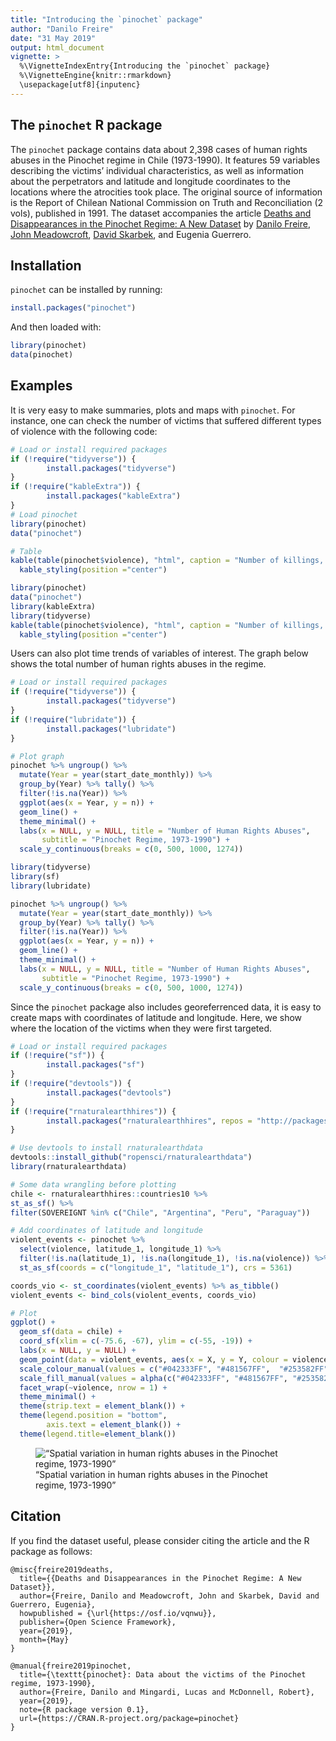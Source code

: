 ```yaml
---
title: "Introducing the `pinochet` package"
author: "Danilo Freire"
date: "31 May 2019"
output: html_document
vignette: >
  %\VignetteIndexEntry{Introducing the `pinochet` package}
  %\VignetteEngine{knitr::rmarkdown}
  \usepackage[utf8]{inputenc}
---
```


## The `pinochet` R package

The `pinochet` package contains data about 2,398 cases of human rights abuses in the Pinochet regime in Chile (1973-1990). It features 59 variables describing the victims' individual characteristics, as well as information about the perpetrators and latitude and longitude coordinates to the locations where the atrocities took place. The original source of information is the Report of Chilean National Commission on Truth and Reconciliation (2 vols), published in 1991. The dataset accompanies the article [Deaths and Disappearances in the Pinochet Regime: A New Dataset](https://osf.io/rm4y8) by [Danilo Freire](http://danilofreire.github.io), [John Meadowcroft](http://johnmeadowcroft.net), [David Skarbek](http://davidskarbek.com), and Eugenia Guerrero. 

## Installation

`pinochet` can be installed by running: 

```r
install.packages("pinochet")
```

And then loaded with:
```r
library(pinochet)
data(pinochet)
```

## Examples

It is very easy to make summaries, plots and maps with `pinochet`. For instance, one can check the number of victims that suffered different types of violence with the following code:

```r
# Load or install required packages
if (!require("tidyverse")) {
        install.packages("tidyverse")
}
if (!require("kableExtra")) {
        install.packages("kableExtra")
}
# Load pinochet
library(pinochet)
data("pinochet")

# Table
kable(table(pinochet$violence), "html", caption = "Number of killings, disappearances, unresolved cases, and suicides", col.names = c("Violence", "N")) %>%
  kable_styling(position ="center")
```

```r
library(pinochet)
data("pinochet")
library(kableExtra)
library(tidyverse)
kable(table(pinochet$violence), "html", caption = "Number of killings, disappearances, unresolved cases, and suicides", col.names = c("Violence", "N")) %>%
  kable_styling(position ="center")
```


Users can also plot time trends of variables of interest. The graph below shows the total number of human rights abuses in the regime.

```r
# Load or install required packages
if (!require("tidyverse")) {
        install.packages("tidyverse")
}
if (!require("lubridate")) {
        install.packages("lubridate")
}

# Plot graph
pinochet %>% ungroup() %>% 
  mutate(Year = year(start_date_monthly)) %>%
  group_by(Year) %>% tally() %>% 
  filter(!is.na(Year)) %>% 
  ggplot(aes(x = Year, y = n)) +
  geom_line() +
  theme_minimal() +
  labs(x = NULL, y = NULL, title = "Number of Human Rights Abuses", 
       subtitle = "Pinochet Regime, 1973-1990") +
  scale_y_continuous(breaks = c(0, 500, 1000, 1274))
```

```r
library(tidyverse)
library(sf)
library(lubridate)

pinochet %>% ungroup() %>% 
  mutate(Year = year(start_date_monthly)) %>%
  group_by(Year) %>% tally() %>% 
  filter(!is.na(Year)) %>% 
  ggplot(aes(x = Year, y = n)) +
  geom_line() +
  theme_minimal() +
  labs(x = NULL, y = NULL, title = "Number of Human Rights Abuses", 
       subtitle = "Pinochet Regime, 1973-1990") +
  scale_y_continuous(breaks = c(0, 500, 1000, 1274))
```

Since the `pinochet` package also includes georeferrenced data, it is easy to create maps with coordinates of latitude and longitude. Here, we show where the location of the victims when they were first targeted.

```r
# Load or install required packages
if (!require("sf")) {
        install.packages("sf")
}
if (!require("devtools")) {
        install.packages("devtools")
}
if (!require("rnaturalearthhires")) {
        install.packages("rnaturalearthhires", repos = "http://packages.ropensci.org", type = "source")
}

# Use devtools to install rnaturalearthdata
devtools::install_github("ropensci/rnaturalearthdata")
library(rnaturalearthdata)

# Some data wrangling before plotting
chile <- rnaturalearthhires::countries10 %>%
st_as_sf() %>%
filter(SOVEREIGNT %in% c("Chile", "Argentina", "Peru", "Paraguay"))

# Add coordinates of latitude and longitude
violent_events <- pinochet %>% 
  select(violence, latitude_1, longitude_1) %>%
  filter(!is.na(latitude_1), !is.na(longitude_1), !is.na(violence)) %>%
  st_as_sf(coords = c("longitude_1", "latitude_1"), crs = 5361)

coords_vio <- st_coordinates(violent_events) %>% as_tibble()
violent_events <- bind_cols(violent_events, coords_vio)

# Plot
ggplot() +
  geom_sf(data = chile) +
  coord_sf(xlim = c(-75.6, -67), ylim = c(-55, -19)) +
  labs(x = NULL, y = NULL) +
  geom_point(data = violent_events, aes(x = X, y = Y, colour = violence, fill = violence), shape = 21) + 
  scale_colour_manual(values = c("#042333FF", "#481567FF",  "#253582FF", "#2D708EFF", "#29AF7FFF")) +
  scale_fill_manual(values = alpha(c("#042333FF", "#481567FF", "#253582FF", "#2D708EFF", "#29AF7FFF"), .6)) +
  facet_wrap(~violence, nrow = 1) +
  theme_minimal() +
  theme(strip.text = element_blank()) +
  theme(legend.position = "bottom",
        axis.text = element_blank()) + 
  theme(legend.title=element_blank())
```

!["Spatial variation in human rights abuses in the Pinochet regime, 1973-1990"](map.png)

## Citation

If you find the dataset useful, please consider citing the article and the R package as follows:

```
@misc{freire2019deaths,
  title={{Deaths and Disappearances in the Pinochet Regime: A New Dataset}},
  author={Freire, Danilo and Meadowcroft, John and Skarbek, David and Guerrero, Eugenia},
  howpublished = {\url{https://osf.io/vqnwu}},
  publisher={Open Science Framework},
  year={2019},
  month={May}
}

@manual{freire2019pinochet,
  title={\texttt{pinochet}: Data about the victims of the Pinochet regime, 1973-1990},
  author={Freire, Danilo and Mingardi, Lucas and McDonnell, Robert},
  year={2019},
  note={R package version 0.1},
  url={https://CRAN.R-project.org/package=pinochet}
}
```


